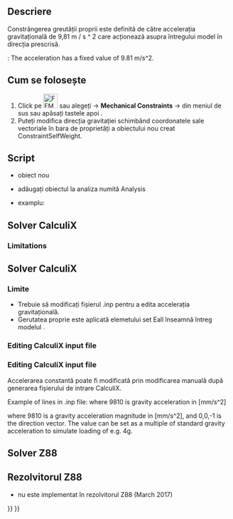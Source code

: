 <languages/>

{{Docnav
|[[FEM_ConstraintCentrif|Constraint centrif]]
|[[FEM_ConstraintInitialTemperature|Constraint initial temperature]]
|[[FEM_Workbench|FEM]]
|IconL=FEM_ConstraintCentrif.svg
|IconR=FEM_ConstraintInitialTemperature.svg
|IconC=Workbench_FEM.svg
}}

<div class="mw-translate-fuzzy">
{{GuiCommand/ro|Name=FEM ConstraintSelfWeight|Name/ro=FEM ConstraintSelfWeight|MenuLocation=Model → Mechanical Constraints → Constraint self weight||Workbenches=[[FEM_Workbench/ro|FEM]]|Shortcut=C,W|SeeAlso=[[FEM_tutorial/ro|FEM tutorial]]}}
</div>

<span id="Description"></span>
==Descriere==

<div class="mw-translate-fuzzy">
Constrângerea greutății proprii este definită de către  accelerația gravitațională de 9,81 m / s ^ 2 care acționează asupra întregului model în direcția prescrisă.
</div>

{{VersionMinus|0.21}}: The acceleration has a fixed value of 9.81 m/s^2.

<span id="Usage"></span>
<div class="mw-translate-fuzzy">
== Cum se folosește ==
</div>

<div class="mw-translate-fuzzy">
#Click pe [[Image:FEM ConstraintSelfWeight.png|32px]] sau alegeți {{KEY|Model}} → '''Mechanical Constraints''' → {{KEY|[[Image:FEM ConstraintSelfWeight.png|32px]] Constraint self weight}}  din meniul de sus sau apăsați tastele {{KEY|C}} apoi {{KEY|W}}.
#Puteți modifica direcția gravitației schimbând coordonatele sale vectoriale în bara de proprietăți a obiectului nou creat ConstraintSelfWeight.
</div>

<span id="Scripting"></span>
==Script==

<div class="mw-translate-fuzzy">
* obiect nou
</div>

{{Code|code=
import ObjectsFem
ObjectsFem.makeConstraintSelfWeight(name)
}}

<div class="mw-translate-fuzzy">
* adăugați obiectul la analiza numită Analysis
</div>

{{Code|code=
App.ActiveDocument.Analysis.Member = App.ActiveDocument.Analysis.Member + [(object)]
}}

<div class="mw-translate-fuzzy">
* examplu:
</div>

{{Code|code=
import ObjectsFem
selfweight_obj = ObjectsFem.makeConstraintSelfWeight("MySelfWeightObject")
App.ActiveDocument.Analysis.Member = App.ActiveDocument.Analysis.Member + [selfweight_obj]
}}

== Solver CalculiX ==

===Limitations===

<div class="mw-translate-fuzzy">
== Solver CalculiX ==
===Limite===
*Trebuie să modificați fișierul .inp pentru a edita accelerația gravitațională.
*Gerutatea proprie este aplicată elemetului set Eall înseamnă întreg modelul .
</div>

===Editing CalculiX input file===

<div class="mw-translate-fuzzy">
===Editing CalculiX input file===
Accelerarea constantă poate fi modificată prin modificarea manuală după generarea fișierului de intrare CalculiX.
</div>

<div class="mw-translate-fuzzy">
Example of lines in .inp file:
{{Code|code=
*DLOAD
Eall,GRAV,9810,0.0,0.0,-1.0
}}
where 9810 is gravity acceleration in [mm/s^2]
</div>

{{Code|code=
*DLOAD
Eall,GRAV,9810,0.0,0.0,-1.0
}}

where 9810 is a gravity acceleration magnitude in [mm/s^2], and 0,0,-1 is the direction vector. The value can be set as a multiple of standard gravity acceleration to simulate loading of e.g. 4g.

== Solver Z88 ==

<div class="mw-translate-fuzzy">
== Rezolvitorul Z88 ==
* nu este implementat în rezolvitorul Z88  (March 2017)
</div>


{{Docnav
|[[FEM_ConstraintCentrif|Constraint centrif]]
|[[FEM_ConstraintInitialTemperature|Constraint initial temperature]]
|[[FEM_Workbench|FEM]]
|IconL=FEM_ConstraintCentrif.svg
|IconR=FEM_ConstraintInitialTemperature.svg
|IconC=Workbench_FEM.svg
}}

{{FEM Tools navi{{#translation:}}}}
{{Userdocnavi{{#translation:}}}}
